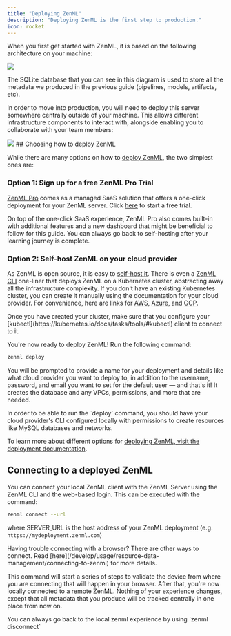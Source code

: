 ```yaml
---
title: "Deploying ZenML"
description: "Deploying ZenML is the first step to production."
icon: rocket
---
```


When you first get started with ZenML, it is based on the following architecture on your machine:
<Frame caption="Scenario 1: ZenML default local configuration">
  <img src="/_assets/user-guide/production-guide/FScenario1.png" />
</Frame>

The SQLite database that you can see in this diagram is used to store all the metadata we produced in the previous guide (pipelines, models, artifacts, etc).

In order to move into production, you will need to deploy this server somewhere centrally outside of your machine. This allows different infrastructure components to interact with, alongside enabling you to collaborate with your team members:
<Frame caption="Scenario 3: Deployed ZenML Server
">
  <img src="/_assets/user-guide/production-guide/FScenario3.2.png" />
</Frame>
## Choosing how to deploy ZenML

While there are many options on how to [deploy ZenML](/develop/getting-started/deploying-zenml), the two simplest ones are:

### Option 1: Sign up for a free ZenML Pro Trial

[ZenML Pro](https://zenml.io/pro) comes as a managed SaaS solution that offers a one-click deployment for your ZenML server. Click [here](https://cloud.zenml.io/?utm%5Fsource=docs&utm%5Fmedium=referral%5Flink&utm%5Fcampaign=cloud%5Fpromotion&utm%5Fcontent=signup%5Flink) to start a free trial.

On top of the one-click SaaS experience, ZenML Pro also comes built-in with additional features and a new dashboard that might be beneficial to follow for this guide. You can always go back to self-hosting after your learning journey is complete.

### Option 2: Self-host ZenML on your cloud provider

As ZenML is open source, it is easy to [self-host it](/develop/getting-started/deploying-zenml). There is even a [ZenML CLI](/develop/getting-started/deploying-zenml/deploy-with-zenml-cli) one-liner that deploys ZenML on a Kubernetes cluster, abstracting away all the infrastructure complexity. If you don't have an existing Kubernetes cluster, you can create it manually using the documentation for your cloud provider. For convenience, here are links for [AWS](https://docs.aws.amazon.com/eks/latest/userguide/create-cluster.html), [Azure](https://learn.microsoft.com/en-us/azure/aks/learn/quick-kubernetes-deploy-portal?tabs=azure-cli), and [GCP](https://cloud.google.com/kubernetes-engine/docs/versions/0.66.0/how-to/creating-a-zonal-cluster#before%5Fyou%5Fbegin).

<Note>
  Once you have created your cluster, make sure that you configure your [kubectl](https://kubernetes.io/docs/tasks/tools/#kubectl) client to connect to it.
</Note>

You're now ready to deploy ZenML! Run the following command:

```Bash
zenml deploy
```

You will be prompted to provide a name for your deployment and details like what cloud provider you want to deploy to, in addition to the username, password, and email you want to set for the default user — and that's it! It creates the database and any VPCs, permissions, and more that are needed.

<Info>
  In order to be able to run the `deploy` command, you should have your cloud provider's CLI configured locally with permissions to create resources like MySQL databases and networks.
</Info>

To learn more about different options for [deploying ZenML, visit the deployment documentation](/develop/getting-started/deploying-zenml).

## Connecting to a deployed ZenML

You can connect your local ZenML client with the ZenML Server using the ZenML CLI and the web-based login. This can be executed with the command:

```Bash
zenml connect --url
```

where SERVER\_URL is the host address of your ZenML deployment (e.g. `https://mydeployment.zenml.com`)

<Info>
  Having trouble connecting with a browser? There are other ways to connect. Read [here](/develop/usage/resource-data-management/connecting-to-zenml) for more details.
</Info>

This command will start a series of steps to validate the device from where you are connecting that will happen in your browser. After that, you're now locally connected to a remote ZenML. Nothing of your experience changes, except that all metadata that you produce will be tracked centrally in one place from now on.

<Info>
  You can always go back to the local zenml experience by using `zenml disconnect`
</Info>
